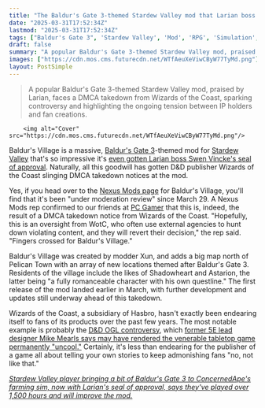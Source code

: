 ```yaml
---
title: "The Baldur's Gate 3-themed Stardew Valley mod that Larian boss Swen Vincke called 'amazing' gets DMCA'd by D&D publisher Wizards of the Coast"
date: "2025-03-31T17:52:34Z"
lastmod: "2025-03-31T17:52:34Z"
tags: ["Baldur's Gate 3", 'Stardew Valley', 'Mod', 'RPG', 'Simulation', 'DMCA', 'Wizards of the Coast', 'Larian Studios']
draft: false
summary: "A popular Baldur's Gate 3-themed Stardew Valley mod, praised by Larian, faces a DMCA takedown from Wizards of the Coast, sparking controversy and highlighting the ongoing tension between IP holders and fan creations."
images: ["https://cdn.mos.cms.futurecdn.net/WTfAeuXeViwCByW77TyMd.png"]
layout: PostSimple
---
```

> A popular Baldur's Gate 3-themed Stardew Valley mod, praised by Larian, faces a DMCA takedown from Wizards of the Coast, sparking controversy and highlighting the ongoing tension between IP holders and fan creations.


        <img alt="Cover" src="https://cdn.mos.cms.futurecdn.net/WTfAeuXeViwCByW77TyMd.png"/>
        
Baldur's Village is a massive, [Baldur's Gate 3](https://www.gamesradar.com/baldurs-gate-3-guide/)-themed mod for [Stardew Valley](https://www.gamesradar.com/stardew-valley-guide/) that's so impressive it's [even gotten Larian boss Swen Vincke's seal of approval](https://www.gamesradar.com/games/simulation/baldurs-gate-3-director-swen-vincke-gives-his-official-approval-to-the-stardew-valley-mod-that-brings-the-d-and-d-rpg-to-pelican-town/). Naturally, all this goodwill has gotten D&D publisher Wizards of the Coast slinging DMCA takedown notices at the mod.

Yes, if you head over to the [Nexus Mods page](https://www.nexusmods.com/stardewvalley/mods/30888) for Baldur's Village, you'll find that it's been "under moderation review" since March 29. A Nexus Mods rep confirmed to our friends at [PC Gamer](https://www.pcgamer.com/games/rpg/wizards-of-the-coast-scores-pr-masterstroke-bullies-bg3-stardew-mod-that-had-swen-vinckes-personal-approval-off-the-internet-with-a-dmca/) that this is, indeed, the result of a DMCA takedown notice from Wizards of the Coast. "Hopefully, this is an oversight from WotC, who often use external agencies to hunt down violating content, and they will revert their decision," the rep said. "Fingers crossed for Baldur's Village."

Baldur's Village was created by modder Xun, and adds a big map north of Pelican Town with an array of new locations themed after Baldur's Gate 3. Residents of the village include the likes of Shadowheart and Astarion, the latter being "a fully romanceable character with his own questline." The first release of the mod landed earlier in March, with further development and updates still underway ahead of this takedown.

Wizards of the Coast, a subsidiary of Hasbro, hasn't exactly been endearing itself to fans of its products over the past few years. The most notable example is probably the [D&D OGL controversy](https://www.gamesradar.com/dandds-licensing-controversy-explained-heres-why-you-should-care/), which [former 5E lead designer Mike Mearls says may have rendered the venerable tabletop game permanently "uncool."](https://www.gamesradar.com/tabletop-gaming/ex-d-and-d-designer-says-the-ogl-controversy-has-possibly-rendered-the-game-permanently-uncool/) Certainly, it's less than endearing for the publisher of a game all about telling your own stories to keep admonishing fans "no, not like that."

[<em>Stardew Valley player bringing a bit of Baldur's Gate 3 to ConcernedApe's farming sim, now with Larian's seal of approval, says they've played over 1,500 hours and will improve the mod.</em>](https://www.gamesradar.com/games/simulation/stardew-valley-player-bringing-a-bit-of-baldurs-gate-3-to-concernedapes-farming-sim-now-with-larians-seal-of-approval-says-theyve-played-over-1-500-hours-and-will-improve-the-mod/)
        